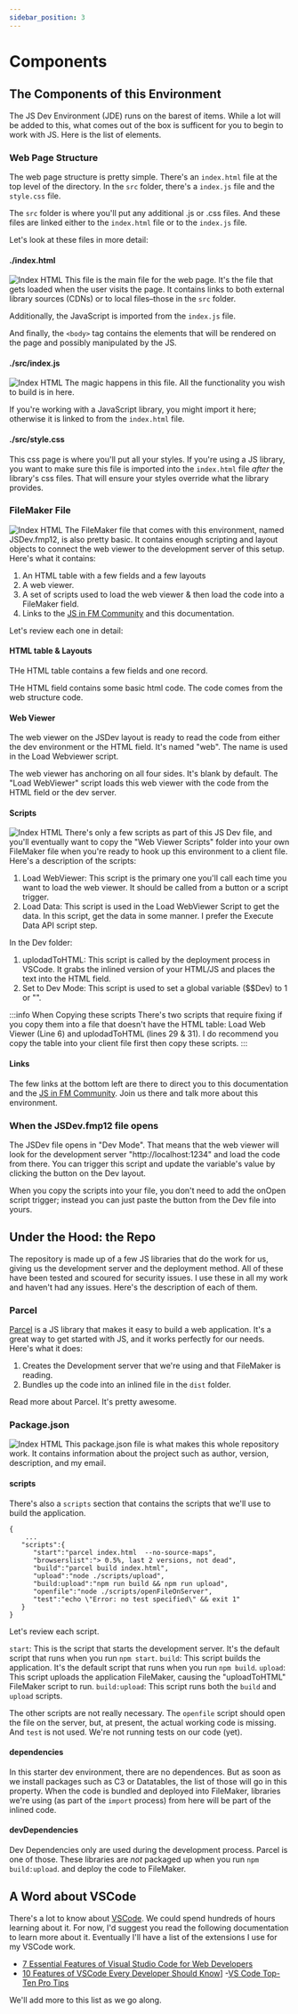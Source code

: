 ```yaml
---
sidebar_position: 3
---
```


# Components

## The Components of this Environment

The JS Dev Environment (JDE) runs on the barest of items. While a lot will be added to this, what comes out of the box is sufficent for you to begin to work with JS. Here is the list of elements.

### Web Page Structure

The web page structure is pretty simple. There's an `index.html` file at the top level of the directory. In the `src` folder, there's a `index.js` file and the `style.css` file.

The `src` folder is where you'll put any additional .js or .css files. And these files are linked either to the `index.html` file or to the `index.js` file.

Let's look at these files in more detail:

#### ./index.html

![Index HTML](/img/indexhtmlImg.png)
This file is the main file for the web page. It's the file that gets loaded when the user visits the page. It contains links to both external library sources (CDNs) or to local files–those in the `src` folder.

Additionally, the JavaScript is imported from the `index.js` file.

And finally, the `<body>` tag contains the elements that will be rendered on the page and possibly manipulated by the JS.

#### ./src/index.js

![Index HTML](/img/src_index_js.png)
The magic happens in this file. All the functionality you wish to build is in here.

If you're working with a JavaScript library, you might import it here; otherwise it is linked to from the `index.html` file.

#### ./src/style.css

This css page is where you'll put all your styles. If you're using a JS library, you want to make sure this file is imported into the `index.html` file _after_ the library's css files. That will ensure your styles override what the library provides.

### FileMaker File

![Index HTML](/img/FMFile.png)
The FileMaker file that comes with this environment, named JSDev.fmp12, is also pretty basic. It contains enough scripting and layout objects to connect the web viewer to the development server of this setup. Here's what it contains:

1. An HTML table with a few fields and a few layouts
2. A web viewer.
3. A set of scripts used to load the web viewer & then load the code into a FileMaker field.
4. Links to the [JS in FM Community](https://community.jsinfm.com/home) and this documentation.

Let's review each one in detail:

#### HTML table & Layouts

THe HTML table contains a few fields and one record.

THe HTML field contains some basic html code. The code comes from the web structure code.

#### Web Viewer

The web viewer on the JSDev layout is ready to read the code from either the dev environment or the HTML field. It's named "web". The name is used in the Load Webviewer script.

The web viewer has anchoring on all four sides.
It's blank by default. The "Load WebViewer" script loads this web viewer with the code from the HTML field or the dev server.

#### Scripts

![Index HTML](/img/ScriptWorkspace.png)
There's only a few scripts as part of this JS Dev file, and you'll eventually want to copy the "Web Viewer Scripts" folder into your own FileMaker file when you're ready to hook up this environment to a client file. Here's a description of the scripts:

1. Load WebViewer: This script is the primary one you'll call each time you want to load the web viewer. It should be called from a button or a script trigger.
2. Load Data: This script is used in the Load WebViewer Script to get the data. In this script, get the data in some manner. I prefer the Execute Data API script step.

In the Dev folder:

1. uplodadToHTML: This script is called by the deployment process in VSCode. It grabs the inlined version of your HTML/JS and places the text into the HTML field.
2. Set to Dev Mode: This script is used to set a global variable ($$Dev) to 1 or "".

:::info When Copying these scripts
There's two scripts that require fixing if you copy them into a file that doesn't have the HTML table: Load Web Viewer (Line 6) and uplodadToHTML (lines 29 & 31). I do recommend you copy the table into your client file first then copy these scripts.
:::

#### Links

The few links at the bottom left are there to direct you to this documentation and the [JS in FM Community](https://community.jsinfm.com/home). Join us there and talk more about this environment.

### When the JSDev.fmp12 file opens

The JSDev file opens in "Dev Mode". That means that the web viewer will look for the development server "http://localhost:1234" and load the code from there. You can trigger this script and update the variable's value by clicking the button on the Dev layout.

When you copy the scripts into your file, you don't need to add the onOpen script trigger; instead you can just paste the button from the Dev file into yours.

## Under the Hood: the Repo

The repository is made up of a few JS libraries that do the work for us, giving us the development server and the deployment method. All of these have been tested and scoured for security issues. I use these in all my work and haven't had any issues. Here's the description of each of them.

### Parcel

[Parcel](https://parceljs.org/) is a JS library that makes it easy to build a web application. It's a great way to get started with JS, and it works perfectly for our needs. Here's what it does:

1. Creates the Development server that we're using and that FileMaker is reading.
2. Bundles up the code into an inlined file in the `dist` folder.

Read more about Parcel. It's pretty awesome.

### Package.json

![Index HTML](/img/packagejson.png)
This package.json file is what makes this whole repository work. It contains information about the project such as author, version, description, and my email.

#### scripts

There's also a `scripts` section that contains the scripts that we'll use to build the application.

```
{
    ...
   "scripts":{
      "start":"parcel index.html  --no-source-maps",
      "browserslist":"> 0.5%, last 2 versions, not dead",
      "build":"parcel build index.html",
      "upload":"node ./scripts/upload",
      "build:upload":"npm run build && npm run upload",
      "openfile":"node ./scripts/openFileOnServer",
      "test":"echo \"Error: no test specified\" && exit 1"
   }
}
```

Let's review each script.

`start`: This is the script that starts the development server. It's the default script that runs when you run `npm start`.
`build`: This script builds the application. It's the default script that runs when you run `npm build`.
`upload`: This script uploads the application FileMaker, causing the "uploadToHTML" FileMaker script to run.
`build:upload`: This script runs both the `build` and `upload` scripts.

The other scripts are not really necessary. The `openfile` script should open the file on the server, but, at present, the actual working code is missing. And `test` is not used. We're not running tests on our code (yet).

#### dependencies

In this starter dev environment, there are no dependences. But as soon as we install packages such as C3 or Datatables, the list of those will go in this property. When the code is bundled and deployed into FileMaker, libraries we're using (as part of the `import` process) from here will be part of the inlined code.

#### devDependencies

Dev Dependencies only are used during the development process. Parcel is one of those. These libraries are _not_ packaged up when you run `npm build:upload`. and deploy the code to FileMaker.

## A Word about VSCode

There's a lot to know about [VSCode](https://code.visualstudio.com/). We could spend hundreds of hours learning about it. For now, I'd suggest you read the following documentation to learn more about it. Eventually I'll have a list of the extensions I use for my VSCode work.

- [7 Essential Features of Visual Studio Code for Web Developers](https://medium.com/@bretcameron/7-essential-features-of-visual-studio-code-for-web-developers-be77e235bf62)
- [10 Features of VSCode Every Developer Should Know](https://blog.cloudanalogy.com/10-features-of-vs-code-every-developer-should-know/)] -[VS Code Top-Ten Pro Tips](https://www.youtube.com/watch?v=u21W_tfPVrY)

We'll add more to this list as we go along.
